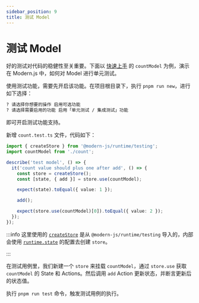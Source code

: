 ```yaml
---
sidebar_position: 9
title: 测试 Model
---
```

# 测试 Model

好的测试对代码的稳健性至关重要。下面以 [快速上手](/guides/topic-detail/model/quick-start) 的 `countModel` 为例，演示在 Modern.js 中，如何对 Model 进行单元测试。

使用测试功能，需要先开启该功能。在项目根目录下，执行 `pnpm run new`，进行如下选择：

```bash
? 请选择你想要的操作 启用可选功能
? 请选择需要启用的功能 启用「单元测试 / 集成测试」功能
```

即可开启测试功能支持。

新增 `count.test.ts` 文件，代码如下：

```ts
import { createStore } from '@modern-js/runtime/testing';
import countModel from './count';

describe('test model', () => {
  it('count value should plus one after add', () => {
    const store = createStore();
    const [state, { add }] = store.use(countModel);

    expect(state).toEqual({ value: 1 });

    add();

    expect(store.use(countModel)[0]).toEqual({ value: 2 });
  });
});
```

:::info
这里使用的 [`createStore`](/apis/app/runtime/model/create-store) 是从 `@modern-js/runtime/testing` 导入的，内部会使用 [`runtime.state`](/configure/app/runtime/state) 的配置去创建 `store`。

:::

在测试用例里，我们新建一个 `store` 来挂载 `countModel`，通过 `store.use` 获取 `countModel` 的 State 和 Actions。然后调用 `add` Action 更新状态，并断言更新后的状态值。

执行 `pnpm run test` 命令，触发测试用例的执行。

